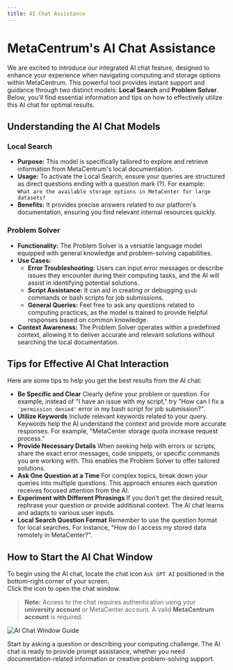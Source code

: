 ```yaml
---
title: AI Chat Assistance
---
```


# MetaCentrum's AI Chat Assistance

We are excited to introduce our integrated AI chat feature, designed to enhance your experience when navigating computing and storage options within MetaCentrum. This powerful tool provides instant support and guidance through two distinct models: **Local Search** and **Problem Solver**. Below, you'll find essential information and tips on how to effectively utilize this AI chat for optimal results.

## Understanding the AI Chat Models

### Local Search
- **Purpose:** This model is specifically tailored to explore and retrieve information from MetaCentrum's local documentation.
- **Usage:** To activate the Local Search, ensure your queries are structured as direct questions ending with a question mark (?). For example:  
  `What are the available storage options in MetaCenter for large datasets?`
- **Benefits:** It provides precise answers related to our platform's documentation, ensuring you find relevant internal resources quickly.

### Problem Solver
- **Functionality:** The Problem Solver is a versatile language model equipped with general knowledge and problem-solving capabilities.  
- **Use Cases:**  
  - **Error Troubleshooting:** Users can input error messages or describe issues they encounter during their computing tasks, and the AI will assist in identifying potential solutions.  
  - **Script Assistance:** It can aid in creating or debugging `qsub` commands or bash scripts for job submissions.  
  - **General Queries:** Feel free to ask any questions related to computing practices, as the model is trained to provide helpful responses based on common knowledge.  
- **Context Awareness:** The Problem Solver operates within a predefined context, allowing it to deliver accurate and relevant solutions without searching the local documentation.

## Tips for Effective AI Chat Interaction

Here are some tips to help you get the best results from the AI chat:

- **Be Specific and Clear** Clearly define your problem or question. For example, instead of "I have an issue with my script," try "How can I fix a <code>'permission denied'</code> error in my bash script for job submission?".
- **Utilize Keywords** Include relevant keywords related to your query. Keywords help the AI understand the context and provide more accurate responses. For example, "MetaCenter storage quota increase request process."
- **Provide Necessary Details** When seeking help with errors or scripts, share the exact error messages, code snippets, or specific commands you are working with. This enables the Problem Solver to offer tailored solutions.
- **Ask One Question at a Time** For complex topics, break down your queries into multiple questions. This approach ensures each question receives focused attention from the AI.
- **Experiment with Different Phrasings** If you don't get the desired result, rephrase your question or provide additional context. The AI chat learns and adapts to various user inputs.
- **Local Search Question Format** Remember to use the question format for local searches. For instance, "How do I access my stored data remotely in MetaCenter?".


## How to Start the AI Chat Window

To begin using the AI chat, locate the chat icon `Ask GPT AI` positioned in the bottom-right corner of your screen.  
Click the icon to open the chat window.

> **Note:** Access to the chat requires authentication using your **university account** or MetaCenter account. A valid **MetaCentrum account** is required.

![AI Chat Window Guide](/img/meta/tutorials/aichat-docs.png)

Start by asking a question or describing your computing challenge. The AI chat is ready to provide prompt assistance, whether you need documentation-related information or creative problem-solving support.  

